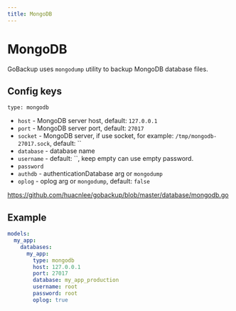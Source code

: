 ```yaml
---
title: MongoDB
---
```


# MongoDB

GoBackup uses `mongodump` utility to backup MongoDB database files.

## Config keys

`type: mongodb`

- `host` - MongoDB server host, default: `127.0.0.1`
- `port` - MongoDB server port, default: `27017`
- `socket` - MongoDB server, if use socket, for example: `/tmp/mongodb-27017.sock`, default: ``
- `database` - database name
- `username` - default: ``, keep empty can use empty password.
- `password`
- `authdb` - authenticationDatabase arg or `mongodump`
- `oplog` - oplog arg or `mongodump`, default: `false`

https://github.com/huacnlee/gobackup/blob/master/database/mongodb.go

## Example

```yml
models:
  my_app:
    databases:
      my_app:
        type: mongodb
        host: 127.0.0.1
        port: 27017
        database: my_app_production
        username: root
        password: root
        oplog: true
```
